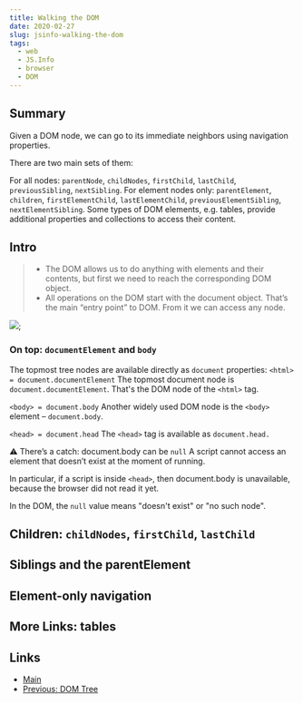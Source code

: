 ```yaml
---
title: Walking the DOM
date: 2020-02-27
slug: jsinfo-walking-the-dom
tags:
  - web
  - JS.Info
  - browser
  - DOM
---
```


## Summary
Given a DOM node, we can go to its immediate neighbors using navigation properties.

There are two main sets of them:

For all nodes: `parentNode`, `childNodes`, `firstChild`, `lastChild`, `previousSibling`, `nextSibling`.
For element nodes only: `parentElement`, `children`, `firstElementChild`, `lastElementChild`, `previousElementSibling`, `nextElementSibling`.
Some types of DOM elements, e.g. tables, provide additional properties and collections to access their content.

## Intro
>* The DOM allows us to do anything with elements and their contents, but first we need to reach the corresponding DOM object. 
>* All operations on the DOM start with the document object. That’s the main “entry point” to DOM. From it we can access any node.

![](/walking-the-dom.png);

### On top: `documentElement` and `body`
The topmost tree nodes are available directly as `document` properties:
`<html> = document.documentElement`
The topmost document node is `document.documentElement`. That's the DOM node of the `<html>` tag.

`<body> = document.body`
Another widely used DOM node is the `<body>` element – `document.body`.

`<head> = document.head`
The `<head>` tag is available as `document.head.`

⚠️ There’s a catch: document.body can be `null`
A script cannot access an element that doesn’t exist at the moment of running.

In particular, if a script is inside `<head>`, then document.body is unavailable, because the browser did not read it yet.

In the DOM, the `null` value means "doesn't exist" or "no such node".

## Children: `childNodes`, `firstChild`, `lastChild`

## Siblings and the parentElement
## Element-only navigation
## More Links: tables
 
## Links
- [Main]()
- [Previous: DOM Tree](/jsinfo-domtree)